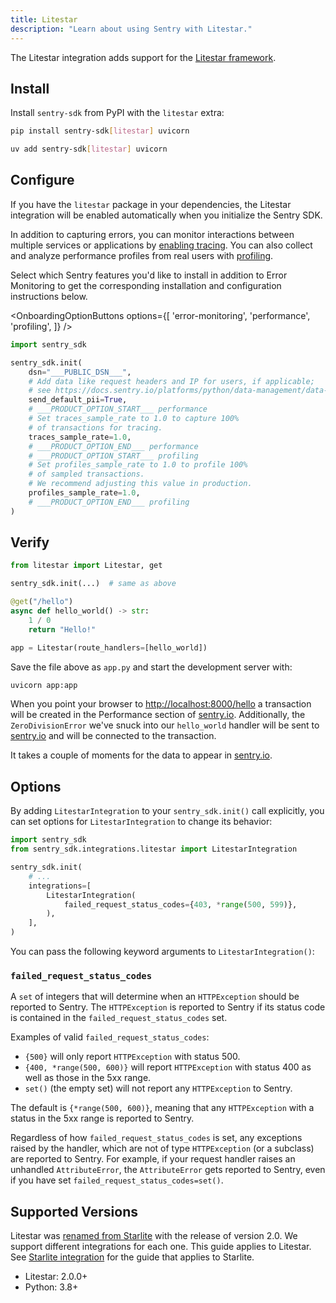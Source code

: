 ```yaml
---
title: Litestar
description: "Learn about using Sentry with Litestar."
---
```


The Litestar integration adds support for the [Litestar framework](https://docs.litestar.dev/2/).

## Install

Install `sentry-sdk` from PyPI with the `litestar` extra:

```bash {tabTitle:pip}
pip install sentry-sdk[litestar] uvicorn
```
```bash {tabTitle:uv}
uv add sentry-sdk[litestar] uvicorn
```

## Configure

If you have the `litestar` package in your dependencies, the Litestar integration will be enabled automatically when you initialize the Sentry SDK.

In addition to capturing errors, you can monitor interactions between multiple services or applications by [enabling tracing](/concepts/key-terms/tracing/). You can also collect and analyze performance profiles from real users with [profiling](/product/explore/profiling/).

Select which Sentry features you'd like to install in addition to Error Monitoring to get the corresponding installation and configuration instructions below.

<OnboardingOptionButtons
  options={[
    'error-monitoring',
    'performance',
    'profiling',
  ]}
/>

```python
import sentry_sdk

sentry_sdk.init(
    dsn="___PUBLIC_DSN___",
    # Add data like request headers and IP for users, if applicable;
    # see https://docs.sentry.io/platforms/python/data-management/data-collected/ for more info
    send_default_pii=True,
    # ___PRODUCT_OPTION_START___ performance
    # Set traces_sample_rate to 1.0 to capture 100%
    # of transactions for tracing.
    traces_sample_rate=1.0,
    # ___PRODUCT_OPTION_END___ performance
    # ___PRODUCT_OPTION_START___ profiling
    # Set profiles_sample_rate to 1.0 to profile 100%
    # of sampled transactions.
    # We recommend adjusting this value in production.
    profiles_sample_rate=1.0,
    # ___PRODUCT_OPTION_END___ profiling
)
```

## Verify

```python
from litestar import Litestar, get

sentry_sdk.init(...)  # same as above

@get("/hello")
async def hello_world() -> str:
    1 / 0
    return "Hello!"

app = Litestar(route_handlers=[hello_world])
```

Save the file above as `app.py` and start the development server with:

```bash
uvicorn app:app
```

When you point your browser to [http://localhost:8000/hello](http://localhost:8000/hello) a transaction will be created in the Performance section of [sentry.io](https://sentry.io). Additionally, the `ZeroDivisionError` we've snuck into our `hello_world` handler will be sent to [sentry.io](https://sentry.io) and will be connected to the transaction.

It takes a couple of moments for the data to appear in [sentry.io](https://sentry.io).

## Options

By adding `LitestarIntegration` to your `sentry_sdk.init()` call explicitly, you can set options for `LitestarIntegration` to change its behavior:

```python
import sentry_sdk
from sentry_sdk.integrations.litestar import LitestarIntegration

sentry_sdk.init(
    # ...
    integrations=[
        LitestarIntegration(
            failed_request_status_codes={403, *range(500, 599)},
        ),
    ],
)
```

You can pass the following keyword arguments to `LitestarIntegration()`:

### `failed_request_status_codes`

A `set` of integers that will determine when an `HTTPException` should be reported to Sentry. The `HTTPException` is reported to Sentry if its status code is contained in the `failed_request_status_codes` set.

Examples of valid `failed_request_status_codes`:

- `{500}` will only report `HTTPException` with status 500.
- `{400, *range(500, 600)}` will report `HTTPException` with status 400 as well as those in the 5xx range.
- `set()` (the empty set) will not report any `HTTPException` to Sentry.

The default is `{*range(500, 600)}`, meaning that any `HTTPException` with a status in the 5xx range is reported to Sentry.

Regardless of how `failed_request_status_codes` is set, any exceptions raised by the handler, which are not of type `HTTPException` (or a subclass) are reported to Sentry. For example, if your request handler raises an unhandled `AttributeError`, the `AttributeError` gets reported to Sentry, even if you have set `failed_request_status_codes=set()`.

## Supported Versions

<Alert level="warning" title="Note">

Litestar was [renamed from Starlite](https://litestar.dev/about/organization.html#litestar-and-starlite)
with the release of version 2.0. We support different integrations for each one. This guide applies to Litestar.
See [Starlite integration](/platforms/python/integrations/starlite) for the guide that applies to Starlite.

</Alert>

- Litestar: 2.0.0+
- Python: 3.8+
